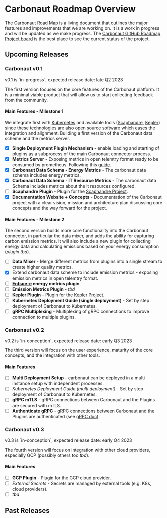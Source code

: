 
# Carbonaut Roadmap Overview

The Carbonaut Road Map is a living document that outlines the major features and improvements that we are working on. It is a work in progress and will be updated as we make progress.
The [Carbonaut GitHub Roadmap Project board](https://github.com/orgs/carbonaut-cloud/projects/1) is the best place to see the current status of the project.

## Upcoming Releases

### Carbonaut v0.1

<Callout type="info">
  v0.1 is `in-progress`, expected release date: late Q2 2023
</Callout>

The first version focuses on the core features of the Carbonaut platform. It is a minimal viable product that will allow us to start collecting feedback from the community.

#### Main Features - Milestone 1

We integrate first with [Kubernetes](https://kubernetes.io/) and available tools ([Scaphandre](https://github.com/hubblo-org/scaphandre), [Kepler](https://github.com/sustainable-computing-io/kepler)) since these technologies are also open source software which eases the integration and alignment.
Building a first version of the Carbonaut data scheme and the metrics server.

* [x] **Single Deployment Plugin Mechanism** - enable loading and starting of plugins as a subprocess of the main Carbonaut connector process.
* [x] **Metrics Server** - Exposing metrics in open telemtry format ready to be consumed by prometheus. Following this [guide](https://github.com/open-telemetry/opentelemetry-go/tree/main/example/prometheus).
* [x] **Carbonaut Data Schema - Energy Metrics** - The carbonaut data schema includes energy metrics.
* [x] **Carbonaut Data Schema - IT Resource Metrics** - The carbonaut data Schema includes metrics about the it resources configured.
* [ ] **Scaphandre Plugin** - Plugin for the [Scaphandre Project](https://github.com/hubblo-org/scaphandre).
* [x] **Documentation Website + Concepts** - Documentation of the Carbonaut project with a clear vision, mission and architecture plan discussing core concepts and the way forward for the project.

#### Main Features - Milestone 2

The second version builds more core functionality into the Carbonaut connector, in particular the data mixer, and adds the ability for capturing carbon emission metrics.
It will also include a new plugin for collecting energy data and calculating emissions based on your energy consumption (*plugin tbd*).

* [ ] **Data Mixer** - Merge different metrics from plugins into a single stream to create higher quality metrics.
* [x] Extend carbonaut data scheme to include emission metrics - exposing emission metrics in open telemtry format.
* [ ] **[Entsoe-e](https://www.entsoe.eu/) energy metrics plugin**
* [ ] **Emission Metrics Plugin** - *tbd*
* [ ] **Kepler Plugin** - Plugin for the [Kepler Project](https://github.com/sustainable-computing-io/kepler).
* [ ] **Kubernetes Deployment Guide (single deployment)** - Set by step deployment of Carbonaut to Kubernetes.
* [ ] **gRPC Multiplexing** - Multiplexing of gRPC connections to improve connection to multiple plugins.

### Carbonaut v0.2

<Callout type="info">
  v0.2 is `in-conception`, expected release date: early Q3 2023
</Callout>

The third version will focus on the user experience, maturity of the core concepts, and the integration with other tools.

#### Main Features

* [ ] **Multi Deployment Setup** - carbonaut can be deployed in a multi instance setup with independent processes.
* [ ] *Kubernetes Deployment Guide (multi deployment)* - Set by step deployment of Carbonaut to Kubernetes.
* [ ] **gRPC mTLS** - gRPC connections between Carbonaut and the Plugins are secured with mTLS.
* [ ] **Authenticate gRPC** - gRPC connections between Carbonaut and the Plugins are authenticated (see [gRPC doc](https://grpc.io/docs/guides/auth/)).

### Carbonaut v0.3

<Callout type="info">
  v0.3 is `in-conception`, expected release date: early Q4 2023
</Callout>

The fourth version will focus on integration with other cloud providers, especially GCP (possibly others too *tbd*).

#### Main Features

* [ ] **GCP Plugin** - Plugin for the GCP cloud provider.
* [ ] *External Secrets* - Secrets are managed by external tools (e.g. K8s, cloud providers).
* [ ] *tbd*

## Past Releases
